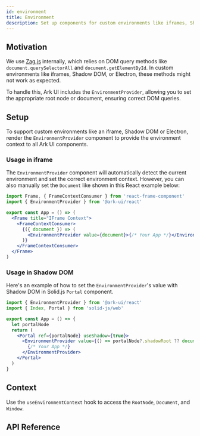 ```yaml
---
id: environment
title: Environment
description: Set up components for custom environments like iframes, Shadow DOM, or Electron.
---
```


## Motivation

We use [Zag.js](https://zagjs.com/overview/composition#custom-window-environment) internally, which
relies on DOM query methods like `document.querySelectorAll` and `document.getElementById`. In
custom environments like iframes, Shadow DOM, or Electron, these methods might not work as expected.

To handle this, Ark UI includes the `EnvironmentProvider`, allowing you to set the appropriate root
node or document, ensuring correct DOM queries.

## Setup

To support custom environments like an iframe, Shadow DOM or Electron, render the
`EnvironmentProvider` component to provide the environment context to all Ark UI components.

<Example id="setup" />

### Usage in iframe

The `EnvironmentProvider` component will automatically detect the current environment and set the
correct environment context. However, you can also manually set the `Document` like shown in this
React example below:

```jsx
import Frame, { FrameContextConsumer } from 'react-frame-component'
import { EnvironmentProvider } from '@ark-ui/react'

export const App = () => (
  <Frame title="IFrame Context">
    <FrameContextConsumer>
      {({ document }) => (
        <EnvironmentProvider value={document}>{/* Your App */}</EnvironmentProvider>
      )}
    </FrameContextConsumer>
  </Frame>
)
```

### Usage in Shadow DOM

Here's an example of how to set the `EnvironmentProvider`'s value with Shadow DOM in Solid.js
`Portal` component.

```jsx
import { EnvironmentProvider } from '@ark-ui/react'
import { Index, Portal } from 'solid-js/web'

export const App = () => {
  let portalNode
  return (
    <Portal ref={portalNode} useShadow={true}>
      <EnvironmentProvider value={() => portalNode?.shadowRoot ?? document}>
        {/* Your App */}
      </EnvironmentProvider>
    </Portal>
  )
}
```

## Context

Use the `useEnvironmentContext` hook to access the `RootNode`, `Document`, and `Window`.

<Example id="usage" />

## API Reference

<ComponentTypes id="environment" />
